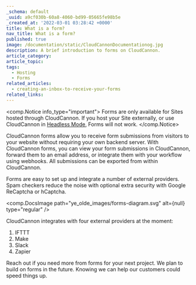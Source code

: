 ```yaml
---
_schema: default
_uuid: a9cf030b-60a8-4060-bd99-05665fe98b5e
_created_at: '2022-03-01 03:28:42 +0000'
title: What is a form?
nav_title: What is a form?
published: true
image: /documentation/static/CloudCannonDocumentationog.jpg
description: A brief introduction to forms on CloudCannon.
article_category:
article_topic:
tags:
  - Hosting
  - Forms
related_articles:
  - creating-an-inbox-to-receive-your-forms
related_links:
---
```

<comp.Notice info_type="important">
  Forms are only available for Sites hosted through CloudCannon. If you host your Site externally, or use CloudCannon in [Headless Mode](/documentation/articles/what-is-headless-mode/), Forms will not work.
</comp.Notice>

CloudCannon forms allow you to receive form submissions from visitors to your website without requiring your own backend server. With CloudCannon forms, you can view your form submissions in CloudCannon, forward them to an email address, or integrate them with your workflow using webhooks. All submissions can be exported from within CloudCannon.

Forms are easy to set up and integrate a number of external providers. Spam checkers reduce the noise with optional extra security with Google ReCaptcha or hCaptcha.

<comp.DocsImage path="ye_olde_images/forms-diagram.svg" alt={null} type="regular" />

CloudCannon integrates with four external providers at the moment:

1. IFTTT
2. Make
3. Slack
4. Zapier

Reach out if you need more from forms for your next project. We plan to build on forms in the future. Knowing we can help our customers could speed things up.